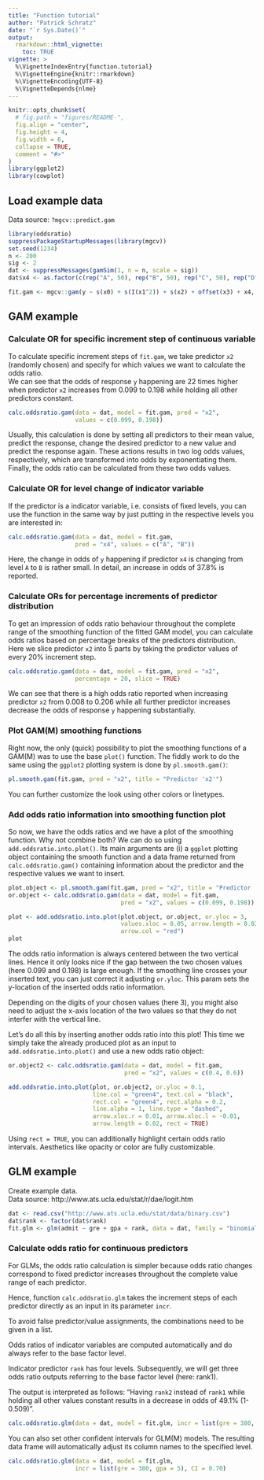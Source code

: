 ```yaml
---
title: "Function tutorial"
author: "Patrick Schratz"
date: "`r Sys.Date()`"
output: 
  rmarkdown::html_vignette:
    toc: TRUE
vignette: >
  %\VignetteIndexEntry{function.tutorial}
  %\VignetteEngine{knitr::rmarkdown}
  %\VignetteEncoding{UTF-8}
  %\VignetteDepends{nlme}
---
```


```r
knitr::opts_chunk$set(
  # fig.path = "figures/README-",
  fig.align = "center",
  fig.height = 4,
  fig.width = 6,
  collapse = TRUE,
  comment = "#>"
)
library(ggplot2)
library(cowplot)
```

## Load example data

Data source: `?mgcv::predict.gam`

```r
library(oddsratio)
suppressPackageStartupMessages(library(mgcv))
set.seed(1234)
n <- 200
sig <- 2
dat <- suppressMessages(gamSim(1, n = n, scale = sig))
dat$x4 <- as.factor(c(rep("A", 50), rep("B", 50), rep("C", 50), rep("D", 50)))

fit.gam <- mgcv::gam(y ~ s(x0) + s(I(x1^2)) + s(x2) + offset(x3) + x4, data = dat)
```

## GAM example

### Calculate OR for specific increment step of continuous variable

To calculate specific increment steps of `fit.gam`, we take predictor `x2` (randomly chosen)
and specify for which values we want to calculate the odds ratio.  
We can see that the odds of response `y` happening are 22 times higher when predictor `x2` increases
from 0.099 to 0.198 while holding all other predictors constant. 


```r
calc.oddsratio.gam(data = dat, model = fit.gam, pred = "x2", 
                   values = c(0.099, 0.198))
```

Usually, this calculation is done by setting all predictors to their mean value, 
predict the response, change the desired predictor to a new value and predict the response again. 
These actions results in two log odds values, respectively, which are transformed into odds by exponentiating them. Finally, the odds ratio can be calculated from these two odds values. 

### Calculate OR for level change of indicator variable

If the predictor is a indicator variable, i.e. consists of fixed levels, you can use the function in the same way by just putting in the respective levels you are interested in:

```r
calc.oddsratio.gam(data = dat, model = fit.gam, 
                   pred = "x4", values = c("A", "B"))
```

Here, the change in odds of `y` happening if predictor `x4` is changing from level `A` to `B` is rather small. In detail, an increase in odds of 37.8% is reported. 

### Calculate ORs for percentage increments of predictor distribution 

To get an impression of odds ratio behaviour throughout the complete range of the smoothing function of the fitted GAM model, you can calculate odds ratios based on percentage breaks of the predictors distribution.  
Here we slice predictor `x2` into 5 parts by taking the predictor values of every 20% increment step. 


```r
calc.oddsratio.gam(data = dat, model = fit.gam, pred = "x2", 
                   percentage = 20, slice = TRUE)
```

We can see that there is a high odds ratio reported when increasing predictor `x2` from 0.008 to 0.206 while all further predictor increases decrease the odds of response `y` happening substantially. 

### Plot GAM(M) smoothing functions

Right now, the only (quick) possibility to plot the smoothing functions of a GAM(M)
was to use the base `plot()` function. The fiddly work to do the same using the `ggplot2`
plotting system is done by `pl.smooth.gam()`:

```r
pl.smooth.gam(fit.gam, pred = "x2", title = "Predictor 'x2'")
```

You can further customize the look using other colors or linetypes. 

### Add odds ratio information into smoothing function plot

So now, we have the odds ratios and we have a plot of the smoothing function. 
Why not combine both? We can do so using `add.oddsratio.into.plot()`. Its main arguments 
are (i) a `ggplot` plotting object containing the smooth function and a data frame
returned from `calc.oddsratio.gam()` containing information about the predictor and
the respective values we want to insert.

```r
plot.object <- pl.smooth.gam(fit.gam, pred = "x2", title = "Predictor 'x2'")
or.object <- calc.oddsratio.gam(data = dat, model = fit.gam, 
                                pred = "x2", values = c(0.099, 0.198))

plot <- add.oddsratio.into.plot(plot.object, or.object, or.yloc = 3,
                                values.xloc = 0.05, arrow.length = 0.02, 
                                arrow.col = "red")
plot
```

The odds ratio information is always centered between the two vertical lines. Hence it only
looks nice if the gap between the two chosen values (here 0.099 and 0.198) is large enough. 
If the smoothing line crosses your inserted text, you can just correct it adjusting `or.yloc`. This param sets the y-location of the inserted odds ratio information. 

Depending on the digits of your chosen values (here 3), you might also need to adjust the 
x-axis location of the two values so that they do not interfer with the vertical line.

Let's do all this by inserting another odds ratio into this plot! This time we simply
take the already produced plot as an input to `add.oddsratio.into.plot()` and use a new odds ratio
object:

```r
or.object2 <- calc.oddsratio.gam(data = dat, model = fit.gam, 
                                 pred = "x2", values = c(0.4, 0.6))

add.oddsratio.into.plot(plot, or.object2, or.yloc = 0.1, 
                        line.col = "green4", text.col = "black",
                        rect.col = "green4", rect.alpha = 0.2,
                        line.alpha = 1, line.type = "dashed",
                        arrow.xloc.r = 0.01, arrow.xloc.l = -0.01,
                        arrow.length = 0.02, rect = TRUE) 
```

Using `rect = TRUE`, you can additionally highlight certain odds ratio intervals. 
Aesthetics like opacity or color are fully customizable.

## GLM example

Create example data.   
Data source: http://www.ats.ucla.edu/stat/r/dae/logit.htm

```r
dat <- read.csv("http://www.ats.ucla.edu/stat/data/binary.csv")
dat$rank <- factor(dat$rank)
fit.glm <- glm(admit ~ gre + gpa + rank, data = dat, family = "binomial")
```

### Calculate odds ratio for continuous predictors

For GLMs, the odds ratio calculation is simpler because odds ratio changes correspond to fixed predictor increases throughout the complete value range of each predictor.  

Hence, function `calc.oddsratio.glm` takes the increment steps of each predictor directly as an input in its parameter `incr`. 

To avoid false predictor/value assignments, the combinations need to be given in a list. 

Odds ratios of indicator variables are computed automatically and do always refer to the base factor level.

Indicator predictor `rank` has four levels. Subsequently, we will get three odds ratio outputs referring to the base factor level (here: rank1).  

The output is interpreted as follows: "Having `rank2` instead of `rank1` while holding all other values constant results in a decrease in odds of 49.1% (1-0.509)".

```r
calc.oddsratio.glm(data = dat, model = fit.glm, incr = list(gre = 380, gpa = 5))
```

You can also set other confident intervals for GLM(M) models. The resulting data
frame will automatically adjust its column names to the specified level.

```r
calc.oddsratio.glm(data = dat, model = fit.glm, 
                   incr = list(gre = 380, gpa = 5), CI = 0.70)
```


